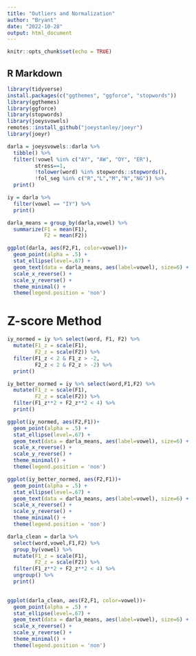 ---
title: "Outliers and Normalization"
author: "Bryant"
date: "2022-10-28"
output: html_document
---

```{r setup, include=FALSE}
knitr::opts_chunk$set(echo = TRUE)
```

## R Markdown

```{r}
library(tidyverse)
install.packages(c("ggthemes", "ggforce", "stopwords"))
library(ggthemes)
library(ggforce)
library(stopwords)
library(joeysvowels)
remotes::install_github("joeystanley/joeyr")
library(joeyr)

```
```{r}
darla = joeysvowels::darla %>% 
  tibble() %>% 
  filter(!vowel %in% c("AY", "AW", "OY", "ER"),
         stress==1,
         !tolower(word) %in% stopwords::stopwords(),
         !fol_seg %in% c("R","L","M","N","NG")) %>% 
  print()

```
```{r}
iy = darla %>% 
  filter(vowel == "IY") %>% 
  print()
```

```{r}
darla_means = group_by(darla,vowel) %>% 
  summarize(F1 = mean(F1),
            F2 = mean(F2))

ggplot(darla, aes(F2,F1, color=vowel))+
  geom_point(alpha = .5) +
  stat_ellipse(level=.67) +
  geom_text(data = darla_means, aes(label=vowel), size=6) +
  scale_x_reverse() + 
  scale_y_reverse() +
  theme_minimal() +
  theme(legend.position = 'non')

```
# Z-score Method

```{r}
iy_normed = iy %>% select(word, F1, F2) %>% 
  mutate(F1_z = scale(F1),
         F2_z = scale(F2)) %>% 
  filter(F1_z < 2 & F1_z > -2,
         F2_z < 2 & F2_z > -2) %>% 
  print()

iy_better_normed = iy %>% select(word,F1,F2) %>% 
  mutate(F1_z = scale(F1),
         F2_z = scale(F2)) %>% 
  filter(F1_z**2 + F2_z**2 < 4) %>% 
  print()
```
```{r}
ggplot(iy_normed, aes(F2,F1))+
  geom_point(alpha = .5) +
  stat_ellipse(level=.67) +
  geom_text(data = darla_means, aes(label=vowel), size=6) +
  scale_x_reverse() + 
  scale_y_reverse() +
  theme_minimal() +
  theme(legend.position = 'non')
```
```{r}
ggplot(iy_better_normed, aes(F2,F1))+
  geom_point(alpha = .5) +
  stat_ellipse(level=.67) +
  geom_text(data = darla_means, aes(label=vowel), size=6) +
  scale_x_reverse() + 
  scale_y_reverse() +
  theme_minimal() +
  theme(legend.position = 'non')
```
```{r}
darla_clean = darla %>% 
  select(word,vowel,F1,F2) %>% 
  group_by(vowel) %>% 
  mutate(F1_z = scale(F1),
         F2_z = scale(F2)) %>% 
  filter(F1_z**2 + F2_z**2 < 4) %>% 
  ungroup() %>% 
  print()
  
```
```{r}
ggplot(darla_clean, aes(F2,F1, color=vowel))+
  geom_point(alpha = .5) +
  stat_ellipse(level=.67) +
  geom_text(data = darla_means, aes(label=vowel), size=6) +
  scale_x_reverse() + 
  scale_y_reverse() +
  theme_minimal() +
  theme(legend.position = 'non')
```